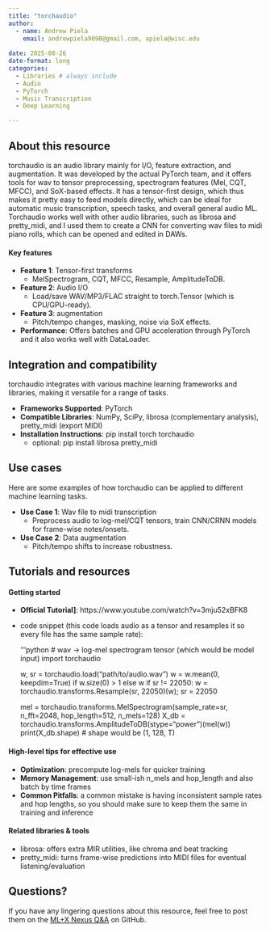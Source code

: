```yaml
---
title: "torchaudio"
author: 
  - name: Andrew Piela
    email: andrewpiela9090@gmail.com, apiela@wisc.edu
    
date: 2025-08-26 
date-format: long
categories: 
  - Libraries # always include
  - Audio
  - PyTorch
  - Music Transcription
  - Deep Learning

---
```

## About this resource

torchaudio is an audio library mainly for I/O, feature extraction, and augmentation. It was developed by the actual PyTorch team, 
and it offers tools for wav to tensor preprocessing, spectrogram features (Mel, CQT, MFCC), and SoX-based effects. It has a 
tensor-first design, which thus makes it pretty easy to feed models directly, which can be ideal for automatic music 
transcription, speech tasks, and overall general audio ML. Torchaudio works well with other audio libraries, such as librosa 
and pretty_midi, and I used them to create a CNN for converting wav files to midi piano rolls, which can be opened and edited in DAWs.

#### Key features
- **Feature 1**: Tensor-first transforms
  -  MelSpectrogram, CQT, MFCC, Resample, AmplitudeToDB.
- **Feature 2**: Audio I/O
  -  Load/save WAV/MP3/FLAC straight to torch.Tensor (which is CPU/GPU-ready).
- **Feature 3**: augmentation
  -  Pitch/tempo changes, masking, noise via SoX effects.
- **Performance**: Offers batches and GPU acceleration through PyTorch and it also works well with DataLoader.

## Integration and compatibility
torchaudio integrates with various machine learning frameworks and libraries, making it versatile for a range of tasks.

- **Frameworks Supported**: PyTorch
- **Compatible Libraries**: NumPy, SciPy, librosa (complementary analysis), pretty_midi (export MIDI)
- **Installation Instructions**: pip install torch torchaudio 
  -  optional: pip install librosa pretty_midi

## Use cases
Here are some examples of how torchaudio can be applied to different machine learning tasks.

- **Use Case 1**: Wav file to midi transcription 
  -  Preprocess audio to log-mel/CQT tensors, train CNN/CRNN models for frame-wise notes/onsets.
- **Use Case 2**: Data augmentation
  -  Pitch/tempo shifts to increase robustness.

## Tutorials and resources
#### Getting started
- **Official Tutorial]**: https://www.youtube.com/watch?v=3mju52xBFK8
- code snippet (this code loads audio as a tensor and resamples it so every file has the same sample rate):

    '''python
    # wav -> log-mel spectrogram tensor (which would be model input)
    import torchaudio

    w, sr = torchaudio.load("path/to/audio.wav")
    w = w.mean(0, keepdim=True) if w.size(0) > 1 else w
    if sr != 22050: w = torchaudio.transforms.Resample(sr, 22050)(w); sr = 22050

    mel = torchaudio.transforms.MelSpectrogram(sample_rate=sr, n_fft=2048, hop_length=512, n_mels=128)
    X_db = torchaudio.transforms.AmplitudeToDB(stype="power")(mel(w))
    print(X_db.shape)  # shape would be (1, 128, T)                    

#### High-level tips for effective use
- **Optimization**: precompute log-mels for quicker training
- **Memory Management**: use small-ish n_mels and hop_length and also batch by time frames
- **Common Pitfalls**: a common mistake is having inconsistent sample rates and hop lengths, so you should make sure to keep them the same in training and inference

#### Related libraries & tools
- librosa: offers extra MIR utilities, like chroma and beat tracking
- pretty_midi: turns frame-wise predictions into MIDI files for eventual listening/evaluation

## Questions?
If you have any lingering questions about this resource, feel free to post them on the [ML+X Nexus Q&A](https://github.com/UW-Madison-DataScience/ML-X-Nexus/discussions/categories/q-a) on GitHub.
